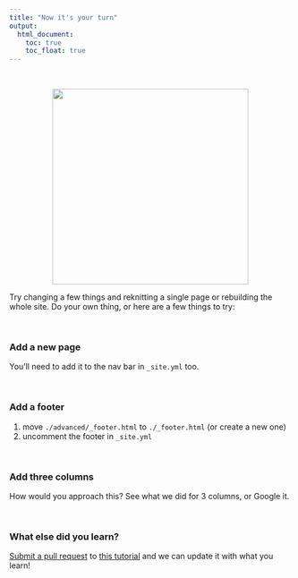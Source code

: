 ```yaml
---
title: "Now it's your turn"
output:
  html_document:
    toc: true
    toc_float: true
---
```


<br>

<center><img src="images/practicalDev_changingstuff.jpg" width="350px"></center>  


Try changing a few things and reknitting a single page or rebuilding the whole site. Do your own thing, or here are a few things to try: 

<br> 

### Add a new page

You'll need to add it to the nav bar in `_site.yml` too.

<br>

### Add a footer

1. move `./advanced/_footer.html` to `./_footer.html` (or create a new one)
2. uncomment the footer in `_site.yml`

<br>

### Add three columns

How would you approach this? See what we did for 3 columns, or Google it.

<br> 

### What else did you learn? 

[Submit a pull request](https://help.github.com/articles/creating-a-pull-request/) to [this tutorial](https://github.com/jules32/rmarkdown-website-tutorial) and we can update it with what you learn!
